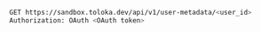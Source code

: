 ```bash
GET https://sandbox.toloka.dev/api/v1/user-metadata/<user_id>
Authorization: OAuth <OAuth token>
```